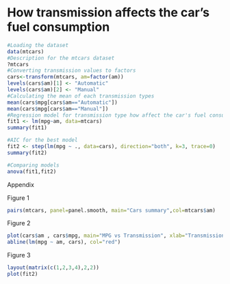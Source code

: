 How transmission affects the car's fuel consumption
========================================================


```r
#Loading the dataset
data(mtcars)
#Description for the mtcars dataset
?mtcars
#Converting transmission values to factors
cars<-transform(mtcars, am=factor(am))
levels(cars$am)[1] <- "Automatic"
levels(cars$am)[2] <- "Manual"
#Calculating the mean of each transmission types
mean(cars$mpg[cars$am=="Automatic"])
mean(cars$mpg[cars$am=="Manual"])
#Regression model for transmission type how affect the car's fuel consumption
fit1 <- lm(mpg~am, data=mtcars)
summary(fit1)

#AIC for the best model
fit2 <- step(lm(mpg ~ ., data=cars), direction="both", k=3, trace=0)
summary(fit2)

#Comparing models
anova(fit1,fit2)


```

Appendix

Figure 1
```r
pairs(mtcars, panel=panel.smooth, main="Cars summary",col=mtcars$am)

```

Figure 2
```r
plot(cars$am , cars$mpg, main="MPG vs Transmission", xlab="Transmission", ylab="MPG", )
abline(lm(mpg ~ am, cars), col="red")
```

Figure 3
```r
layout(matrix(c(1,2,3,4),2,2))
plot(fit2)
```





